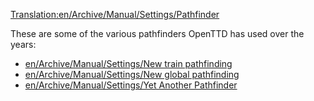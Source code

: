 [[Translation:en/Archive/Manual/Settings/Pathfinder]]

These are some of the various pathfinders OpenTTD has used over the years:
* [[en/Archive/Manual/Settings/New train pathfinding]]
* [[en/Archive/Manual/Settings/New global pathfinding]]
* [[en/Archive/Manual/Settings/Yet Another Pathfinder]]

{{en/stub}}